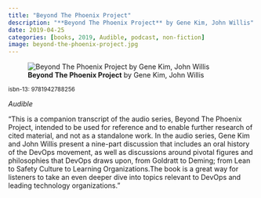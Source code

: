 ```yaml
---
title: "Beyond The Phoenix Project"
description: "**Beyond The Phoenix Project** by Gene Kim, John Willis"
date: 2019-04-25
categories: [books, 2019, Audible, podcast, non-fiction]
image: beyond-the-phoenix-project.jpg
---
```

![**Beyond The Phoenix Project** by Gene Kim, John Willis](beyond-the-phoenix-project.jpg){fig-align="left"}

<sup>isbn-13: 9781942788256</sup>

*Audible*

"This is a companion transcript of the audio series, Beyond The Phoenix
Project, intended to be used for reference and to enable further research
of cited material, and not as a standalone work. In the audio series, Gene
Kim and John Willis present a nine-part discussion that includes an oral
history of the DevOps movement, as well as discussions around pivotal
figures and philosophies that DevOps draws upon, from Goldratt to Deming;
from Lean to Safety Culture to Learning Organizations.The book is a great
way for listeners to take an even deeper dive into topics relevant to
DevOps and leading technology organizations."